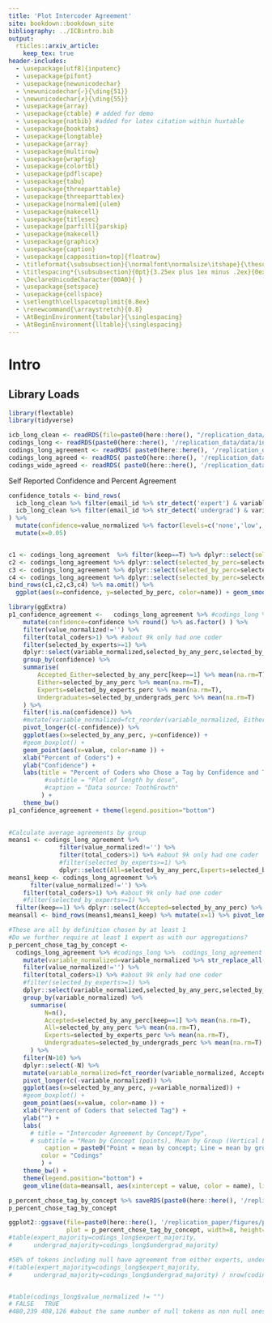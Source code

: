 ```yaml
---
title: 'Plot Intercoder Agreement'
site: bookdown::bookdown_site
bibliography: ../ICBintro.bib
output: 
  rticles::arxiv_article:
    keep_tex: true
header-includes:
  - \usepackage[utf8]{inputenc}
  - \usepackage{pifont}
  - \usepackage{newunicodechar}
  - \newunicodechar{✓}{\ding{51}}
  - \newunicodechar{✗}{\ding{55}}
  - \usepackage{array}
  - \usepackage{ctable} # added for demo
  - \usepackage{natbib} #added for latex citation within huxtable
  - \usepackage{booktabs}
  - \usepackage{longtable}
  - \usepackage{array}
  - \usepackage{multirow}
  - \usepackage{wrapfig}
  - \usepackage{colortbl}
  - \usepackage{pdflscape}
  - \usepackage{tabu}
  - \usepackage{threeparttable}
  - \usepackage{threeparttablex}
  - \usepackage[normalem]{ulem}
  - \usepackage{makecell}
  - \usepackage{titlesec}
  - \usepackage[parfill]{parskip}
  - \usepackage{makecell}
  - \usepackage{graphicx}
  - \usepackage{caption}
  - \usepackage[capposition=top]{floatrow}
  - \titleformat{\subsubsection}{\normalfont\normalsize\itshape}{\thesubsubsection}{1em}{}
  - \titlespacing*{\subsubsection}{0pt}{3.25ex plus 1ex minus .2ex}{0ex plus .2ex}
  - \DeclareUnicodeCharacter{00A0}{ }
  - \usepackage{setspace}
  - \usepackage{cellspace}
  - \setlength\cellspacetoplimit{0.8ex}
  - \renewcommand{\arraystretch}{0.8}
  - \AtBeginEnvironment{tabular}{\singlespacing}
  - \AtBeginEnvironment{lltable}{\singlespacing}
---
```



# Intro

## Library Loads


```r
library(flextable)
library(tidyverse)
```

```r
icb_long_clean <- readRDS(file=paste0(here::here(), "/replication_data/data/in/icb_long_clean.Rds")) 
codings_long <- readRDS(paste0(here::here(), '/replication_data/data/in/codings_long.Rds'))
codings_long_agreement <- readRDS( paste0(here::here(), '/replication_data/data/in/codings_long_agreement.Rds'))
codings_long_agreed <- readRDS( paste0(here::here(), '/replication_data/data/in/codings_long_agreed.Rds'))
codings_wide_agreed <- readRDS( paste0(here::here(), '/replication_data/data/in/codings_wide_agreed.Rds'))

```




Self Reported Confidence and Percent Agreement

```r
confidence_totals <- bind_rows(
  icb_long_clean %>% filter(email_id %>% str_detect('expert') & variable_normalized=='raterconfidence' ) %>% count(value_normalized) %>% mutate(coder="expert") %>% mutate(n= (n/sum(n)*100) %>% round(1) %>% paste0("%") ),
  icb_long_clean %>% filter(email_id %>% str_detect('undergrad') & variable_normalized=='raterconfidence' ) %>% count(value_normalized)  %>% mutate(coder="undergrad") %>% mutate(n=(n/sum(n)*100) %>% round(1) %>% paste0("%"))
) %>%
  mutate(confidence=value_normalized %>% factor(levels=c('none','low','high','complete')) %>% as.numeric() ) %>%
  mutate(x=0.05)


c1 <- codings_long_agreement  %>% filter(keep==T) %>% dplyr::select(selected_by_perc=selected_by_any_perc,confidence=confidence)  %>% mutate(name="Accepted_Either")
c2 <- codings_long_agreement %>% dplyr::select(selected_by_perc=selected_by_any_perc,confidence=confidence) %>% mutate(name="Accepted_Either")
c3 <- codings_long_agreement %>% dplyr::select(selected_by_perc=selected_by_experts_perc,confidence=confidence_expert) %>% mutate(name="Experts")
c4 <- codings_long_agreement %>% dplyr::select(selected_by_perc=selected_by_undergrads_perc,confidence=confidence_undergrad) %>% mutate(name="Undergraduates")
bind_rows(c1,c2,c3,c4) %>% na.omit() %>%
  ggplot(aes(x=confidence, y=selected_by_perc, color=name)) + geom_smooth() #geom_point()

library(ggExtra)
p1_confidence_agreement <-   codings_long_agreement %>% #codings_long %>%  codings_long_agreement
    mutate(confidence=confidence %>% round() %>% as.factor() ) %>%
    filter(value_normalized!='') %>%
    filter(total_coders>1) %>% #about 9k only had one coder
    filter(selected_by_experts>=1) %>%
    dplyr::select(variable_normalized,selected_by_any_perc,selected_by_experts_perc,selected_by_undergrads_perc,keep,confidence) %>%
    group_by(confidence) %>%
    summarise(
        Accepted_Either=selected_by_any_perc[keep==1] %>% mean(na.rm=T), 
        Either=selected_by_any_perc %>% mean(na.rm=T), 
        Experts=selected_by_experts_perc %>% mean(na.rm=T), 
        Undergraduates=selected_by_undergrads_perc %>% mean(na.rm=T)
    ) %>%
    filter(!is.na(confidence)) %>%
    #mutate(variable_normalized=fct_reorder(variable_normalized, Either)) %>%
    pivot_longer(c(-confidence)) %>%
    ggplot(aes(x=selected_by_any_perc, y=confidence)) + 
    #geom_boxplot() + 
    geom_point(aes(x=value, color=name )) +
    xlab("Percent of Coders") +
    ylab("Confidence") +
    labs(title = "Percent of Coders who Chose a Tag by Confidence and Type of Coder"#,
          #subtitle = "Plot of length by dose",
          #caption = "Data source: ToothGrowth"
         ) + 
    theme_bw()
p1_confidence_agreement + theme(legend.position="bottom")
  
```

```r

#Calculate average agreements by group
means1 <- codings_long_agreement %>% 
              filter(value_normalized!='') %>%
              filter(total_coders>1) %>% #about 9k only had one coder
              #filter(selected_by_experts>=1) %>%
              dplyr::select(All=selected_by_any_perc,Experts=selected_by_experts_perc,Undergraduates=selected_by_undergrads_perc) %>% summarise_all(mean, na.rm=T)
means1_keep <- codings_long_agreement %>% 
      filter(value_normalized!='') %>%
    filter(total_coders>1) %>% #about 9k only had one coder
    #filter(selected_by_experts>=1) %>%
  filter(keep==1) %>% dplyr::select(Accepted=selected_by_any_perc) %>% summarise_all(mean, na.rm=T)
meansall <- bind_rows(means1,means1_keep) %>% mutate(x=1) %>% pivot_longer(cols=c(-x)) %>% na.omit()

#These are all by definition chosen by at least 1
#Do we further require at least 1 expert as with our aggregations?
p_percent_chose_tag_by_concept <- 
  codings_long_agreement %>% #codings_long %>%  codings_long_agreement
    mutate(variable_normalized=variable_normalized %>% str_replace_all("_"," ") %>% tolower() ) %>%
    filter(value_normalized!='') %>%
    filter(total_coders>1) %>% #about 9k only had one coder
    #filter(selected_by_experts>=1) %>%
    dplyr::select(variable_normalized,selected_by_any_perc,selected_by_experts_perc,selected_by_undergrads_perc,keep) %>%
    group_by(variable_normalized) %>%
      summarise(
          N=n(),
          Accepted=selected_by_any_perc[keep==1] %>% mean(na.rm=T), 
          All=selected_by_any_perc %>% mean(na.rm=T), 
          Experts=selected_by_experts_perc %>% mean(na.rm=T), 
          Undergraduates=selected_by_undergrads_perc %>% mean(na.rm=T)
      ) %>%
    filter(N>10) %>%
    dplyr::select(-N) %>%
    mutate(variable_normalized=fct_reorder(variable_normalized, Accepted)) %>%
    pivot_longer(c(-variable_normalized)) %>%
    ggplot(aes(x=selected_by_any_perc, y=variable_normalized)) + 
    #geom_boxplot() + 
    geom_point(aes(x=value, color=name )) +
    xlab("Percent of Coders that selected Tag") +
    ylab("") +
    labs(
      # title = "Intercoder Agreement by Concept/Type",
      # subtitle = "Mean by Concept (points), Mean by Group (Vertical Lines)",
          caption = paste0("Point = mean by concept; Line = mean by group\nUnit of Analysis: Tag chosen by any Coder, N=", codings_long_agreement %>% filter(value_normalized!='') %>% nrow() %>% scales::comma(), "; Accepted Tokens=", codings_long_agreement %>% filter(value_normalized!='' & keep==T) %>% nrow() %>% scales::comma()),
         color = "Codings"
         ) + 
    theme_bw() +
    theme(legend.position="bottom") +
    geom_vline(data=meansall, aes(xintercept = value, color = name), linetype="solid", size=1, alpha=0.5)

```



```r

p_percent_chose_tag_by_concept %>% saveRDS(paste0(here::here(), '/replication_paper/figures/p_percent_chose_tag_by_concept.Rds'))
p_percent_chose_tag_by_concept

ggplot2::ggsave(file=paste0(here::here(), '/replication_paper/figures/p_percent_chose_tag_by_concept.png'), 
                plot = p_percent_chose_tag_by_concept, width=8, height=6)
#table(expert_majority=codings_long$expert_majority,
#      undergrad_majority=codings_long$undergrad_majority)

#58% of tokens including null have agreement from either experts, undergrads, or both
#(table(expert_majority=codings_long$expert_majority,
#      undergrad_majority=codings_long$undergrad_majority) / nrow(codings_long) ) %>% round(2)


#table(codings_long$value_normalized != "")
# FALSE   TRUE 
#480,239 408,126 #about the same number of null tokens as non null ones
```


